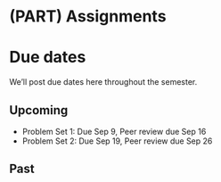
# (PART) Assignments {-}

# Due dates {-}

We'll post due dates here throughout the semester. 

## Upcoming {-}

* Problem Set 1: Due Sep 9, Peer review due Sep 16
* Problem Set 2: Due Sep 19, Peer review due Sep 26


## Past {-}

